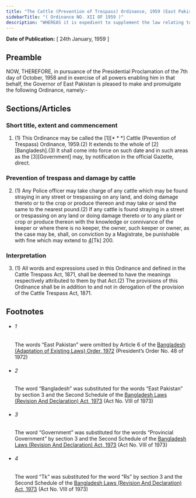 ```yaml
---
title: "The Cattle (Prevention of Trespass) Ordinance, 1959 (East Pakistan Ordinance)"
sidebarTitle: "( Ordinance NO. XII OF 1959 )"
description: "WHEREAS it is expedient to supplement the law relating to trespass and damage of crops by cattle;"
---
```


**Date of Publication:** [ 24th January, 1959 ]

## Preamble

NOW, THEREFORE, in pursuance of the Presidential Proclamation of the 7th day of October, 1958 and in exercise of all powers enabling him in that behalf, the Governor of East Pakistan is pleased to make and promulgate the following Ordinance, namely:-

## Sections/Articles

### Short title, extent and commencement

1. (1) This Ordinance may be called the [1][\* \* \*] Cattle (Prevention of Trespass) Ordinance, 1959.(2) It extends to the whole of [2][Bangladesh].(3) It shall come into force on such date and in such areas as the [3][Government] may, by notification in the official Gazette, direct.

### Prevention of trespass and damage by cattle

2. (1) Any Police officer may take charge of any cattle which may be found straying in any street or trespassing on any land, and doing damage thereto or to the crop or produce thereon and may take or send the same to the nearest pound.(2) If any cattle is found straying in a street or trespassing on any land or doing damage thereto or to any plant or crop or produce thereon with the knowledge or connivance of the keeper or where there is no keeper, the owner, such keeper or owner, as the case may be, shall, on conviction by a Magistrate, be punishable with fine which may extend to [4](1)[Tk] 200.

### Interpretation

3. (1) All words and expressions used in this Ordinance and defined in the Cattle Trespass Act, 1871, shall be deemed to have the meanings respectively attributed to them by that Act.(2) The provisions of this Ordinance shall be in addition to and not in derogation of the provision of the Cattle Trespass Act, 1871.

## Footnotes

- ###### 1

  The words “East Pakistan” were omitted by Article 6 of the [Bangladesh (Adaptation of Existing Laws) Order, 1972](/act-388.html "Bangladesh (Adaptation of Existing Laws) Order, 1972 ") (President’s Order No. 48 of 1972)

- ###### 2

  The word “Bangladesh” was substituted for the words “East Pakistan” by section 3 and the Second Schedule of the [Bangladesh Laws (Revision And Declaration) Act, 1973](/act-430.html "Bangladesh Laws (Revision And Declaration) Act, 1973") (Act No. VIII of 1973)

- ###### 3

  The word “Government” was substituted for the words “Provincial Government” by section 3 and the Second Schedule of the [Bangladesh Laws (Revision And Declaration) Act, 1973](/act-430.html "Bangladesh Laws (Revision And Declaration) Act, 1973") (Act No. VIII of 1973)

- ###### 4

  The word “Tk” was substituted for the word “Rs” by section 3 and the Second Schedule of the [Bangladesh Laws (Revision And Declaration) Act, 1973](/act-430.html "Bangladesh Laws (Revision And Declaration) Act, 1973") (Act No. VIII of 1973)
